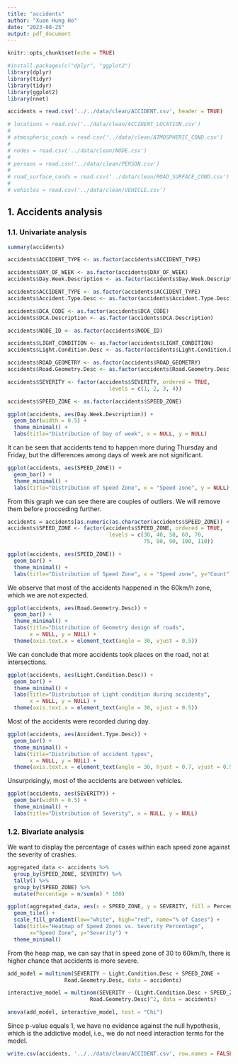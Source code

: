 ```yaml
---
title: "accidents"
author: "Xuan Hung Ho"
date: "2023-08-25"
output: pdf_document
---
```


```r
knitr::opts_chunk$set(echo = TRUE)

#install.packages(c("dplyr", "ggplot2")
library(dplyr)
library(tidyr)
library(tidyr)
library(ggplot2)
library(nnet)
```


```r
accidents = read.csv('../../data/clean/ACCIDENT.csv', header = TRUE)

# locations = read.csv('../data/clean/ACCIDENT_LOCATION.csv')
# 
# atmospheric_conds = read.csv('../data/clean/ATMOSPHERIC_COND.csv')
# 
# nodes = read.csv('../data/clean/NODE.csv')
# 
# persons = read.csv('../data/clean/PERSON.csv')
# 
# road_surface_conds = read.csv('../data/clean/ROAD_SURFACE_COND.csv')
# 
# vehicles = read.csv('../data/clean/VEHICLE.csv')
```

## 1. Accidents analysis

### 1.1. Univariate analysis
```r
summary(accidents)
```

```r
accidents$ACCIDENT_TYPE <- as.factor(accidents$ACCIDENT_TYPE)

accidents$DAY_OF_WEEK <- as.factor(accidents$DAY_OF_WEEK)
accidents$Day.Week.Description <- as.factor(accidents$Day.Week.Description)

accidents$ACCIDENT_TYPE <- as.factor(accidents$ACCIDENT_TYPE)
accidents$Accident.Type.Desc <- as.factor(accidents$Accident.Type.Desc)

accidents$DCA_CODE <- as.factor(accidents$DCA_CODE)
accidents$DCA.Description <- as.factor(accidents$DCA.Description)

accidents$NODE_ID <- as.factor(accidents$NODE_ID)

accidents$LIGHT_CONDITION <- as.factor(accidents$LIGHT_CONDITION)
accidents$Light.Condition.Desc <- as.factor(accidents$Light.Condition.Desc)

accidents$ROAD_GEOMETRY <- as.factor(accidents$ROAD_GEOMETRY)
accidents$Road.Geometry.Desc <- as.factor(accidents$Road.Geometry.Desc)

accidents$SEVERITY <- factor(accidents$SEVERITY, ordered = TRUE, 
                                levels = c(1, 2, 3, 4))

accidents$SPEED_ZONE <- as.factor(accidents$SPEED_ZONE)
```


```r
ggplot(accidents, aes(Day.Week.Description)) + 
  geom_bar(width = 0.5) +
  theme_minimal() +
  labs(title="Distribution of Day of week", x = NULL, y = NULL)
```

It can be seen that accidents tend to happen more during Thursday and Friday, but the differences among days of week are not significant.

```r
ggplot(accidents, aes(SPEED_ZONE)) + 
  geom_bar() +
  theme_minimal() +
  labs(title="Distribution of Speed Zone", x = "Speed zone", y = NULL)
```

From this graph we can see there are couples of outliers. We will remove them before procceding further.

```r
accidents = accidents[as.numeric(as.character(accidents$SPEED_ZONE)) < 200, ]
accidents$SPEED_ZONE <- factor(accidents$SPEED_ZONE, ordered = TRUE, 
                                levels = c(30, 40, 50, 60, 70, 
                                           75, 80, 90, 100, 110))

ggplot(accidents, aes(SPEED_ZONE)) + 
  geom_bar() +
  theme_minimal() +
  labs(title="Distribution of Speed Zone", x = "Speed zone", y="Count")
```
We observe that most of the accidents happened in the 60km/h zone, which we are not expected.

```r
ggplot(accidents, aes(Road.Geometry.Desc)) + 
  geom_bar() +
  theme_minimal() +
  labs(title="Distribution of Geometry design of roads", 
       x = NULL, y = NULL) +
  theme(axis.text.x = element_text(angle = 30, vjust = 0.5))
```

We can conclude that more accidents took places on the road, not at intersections.

```r
ggplot(accidents, aes(Light.Condition.Desc)) + 
  geom_bar() +
  theme_minimal() +
  labs(title="Distribution of Light condition during accidents", 
       x = NULL, y = NULL) +
  theme(axis.text.x = element_text(angle = 30, vjust = 0.5))
```

Most of the accidents were recorded during day.

```r
ggplot(accidents, aes(Accident.Type.Desc)) + 
  geom_bar() +
  theme_minimal() +
  labs(title="Distribution of accident types", 
       x = NULL, y = NULL) +
  theme(axis.text.x = element_text(angle = 30, hjust = 0.7, vjust = 0.9))
```

Unsurprisingly, most of the accidents are between vehicles.

```r
ggplot(accidents, aes(SEVERITY)) + 
  geom_bar(width = 0.5) +
  theme_minimal() +
  labs(title="Distribution of Severity", x = NULL, y = NULL)
```

### 1.2. Bivariate analysis

We want to display the percentage of cases within each speed zone against the severity of crashes.

```r
aggregated_data <- accidents %>%
  group_by(SPEED_ZONE, SEVERITY) %>%
  tally() %>%
  group_by(SPEED_ZONE) %>%
  mutate(Percentage = n/sum(n) * 100)

ggplot(aggregated_data, aes(x = SPEED_ZONE, y = SEVERITY, fill = Percentage)) +
  geom_tile() + 
  scale_fill_gradient(low="white", high="red", name="% of Cases") + 
  labs(title="Heatmap of Speed Zones vs. Severity Percentage", 
       x="Speed Zone", y="Severity") + 
  theme_minimal()
```

From the heap map, we can say that in speed zone of 30 to 60km/h, there is higher chance that accidents is more severe.


```r
add_model = multinom(SEVERITY ~ Light.Condition.Desc + SPEED_ZONE +
                  Road.Geometry.Desc, data = accidents)

interactive_model = multinom(SEVERITY ~ (Light.Condition.Desc + SPEED_ZONE +
                          Road.Geometry.Desc)^2, data = accidents)

anova(add_model, interactive_model, test = "Chi")
```
Since p-value equals 1, we have no evidence against the null hypothesis, which is the addictive model, i.e., we do not need interaction terms for the model.

```r
write.csv(accidents, '../../data/clean/ACCIDENT.csv', row.names = FALSE)
```

